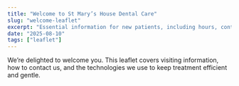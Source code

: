 ```yaml
---
title: "Welcome to St Mary’s House Dental Care"
slug: "welcome-leaflet"
excerpt: "Essential information for new patients, including hours, contact options and what to expect at your first visit."
date: "2025-08-10"
tags: ["leaflet"]
---
```


We’re delighted to welcome you. This leaflet covers visiting information, how to contact us, and the technologies we use to keep treatment efficient and gentle.
